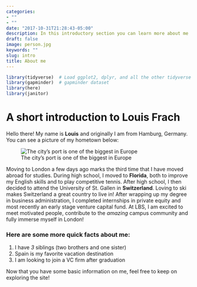 ```yaml
---
categories:
- ""
- ""
date: "2017-10-31T21:28:43-05:00"
description: In this introductory section you can learn more about me
draft: false
image: person.jpg
keywords: ""
slug: intro
title: About me
---
```


```r
library(tidyverse)  # Load ggplot2, dplyr, and all the other tidyverse packages
library(gapminder)  # gapminder dataset
library(here)
library(janitor)
```

<!-- The goal is to test your software installation, to demonstrate competency in Markdown, and in the basics of `ggplot`. -->

# A short introduction to Louis Frach \
Hello there! My name is **Louis** and originally I am from Hamburg, Germany. You can see a picture of my hometown below:

![The city's port is one of the biggest in Europe](https://images.musement.com/cover/0002/37/hamburg-landungsbrucken-less-jpg_header-136590.jpeg?w=1200&h=630&q=95&fit=crop)

Moving to London a few days ago marks the third time that I have moved abroad for studies. During high school, I moved to **Florida**, both to improve my English skills and to play competitive tennis. After high school, I then decided to attend the University of St. Gallen in **Switzerland**. Loving to ski makes Switzerland a great country to live in! After wrapping up my degree in business administration, I completed internships in private equity and most recently an early stage venture capital fund. At LBS, I am excited to meet motivated people, contribute to the *amazing* campus community and fully immerse myself in London!   

### Here are some more quick facts about me:
1. I have *3* siblings (two brothers and one sister)
2. Spain is my favorite vacation destination 
3. I am looking to join a VC firm after graduation

Now that you have some basic information on me, feel free to keep on exploring the site! 

